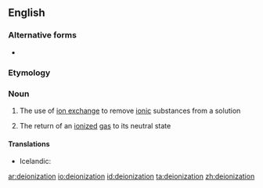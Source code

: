 ==English==

===Alternative forms===
* {{l|en|deionisation}}

===Etymology===
{{suffix|deionize|ation|lang=en}}

===Noun===
{{en-noun}}

# {{label|en|chemistry}} The use of [[ion exchange]] to remove [[ionic]] substances from a solution
# {{label|en|chemistry}} The return of an [[ionized]] [[gas]] to its neutral state

====Translations====
{{trans-top|use of ion exchange to remove ionic substances from a solution}}
* Icelandic: {{t|is|afjónun|f}}
{{trans-mid}}
{{trans-bottom}}

{{trans-top|return of an ionized gas to its neutral state}}
{{trans-mid}}
{{trans-bottom}}

[[ar:deionization]]
[[io:deionization]]
[[id:deionization]]
[[ta:deionization]]
[[zh:deionization]]